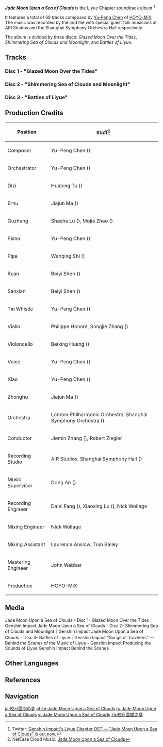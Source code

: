 {{SoundtrackTabs}}
{{Album Infobox
|image       = Jade Moon Upon a Sea of Clouds.png
|type        = Original Game Soundtracks
|group       = Albums
|medium      = Digital
|releaseDate = 2020-11-06
|length      = 1 hr 46 min - 69 Tracks
|spotify     = 22jmHd52fUk6hDe8S3Et0T
|youtube     = OLAK5uy_mznE1xoP75PlXYsRCIbjFAxnfKYN98QZ0
}}
'''''Jade Moon Upon a Sea of Clouds''''' is the [[Liyue]] Chapter [[soundtrack]] album.<ref>Twitter: [https://twitter.com/GenshinImpact/status/1324563046904197121 Genshin Impact's Liyue Chapter OST — "Jade Moon Upon a Sea of Clouds" is out now.]</ref>

It features a total of 69 tracks composed by [[w:c:mihoyo:Chen Zhiyi|Yu-Peng Chen]] of [[HOYO-MiX]]. The music was recorded by the {{w|London Philharmonic Orchestra}} and the {{w|Shanghai Symphony Orchestra}} with special guest folk musicians at AIR Studios and the Shanghai Symphony Orchestra Hall respectively.

The album is divided by three discs: ''Glazed Moon Over the Tides'', ''Shimmering Sea of Clouds and Moonlight'', and ''Battles of Liyue''.

==Tracks==
===Disc 1 - "Glazed Moon Over the Tides"===
{{Soundtracks by Category Table|Jade Moon Upon a Sea of Clouds Disc 1 Soundtracks|hidealbum=1}}

===Disc 2 - "Shimmering Sea of Clouds and Moonlight"===
{{Soundtracks by Category Table|Jade Moon Upon a Sea of Clouds Disc 2 Soundtracks|hidealbum=1|noplayer=1}}

===Disc 3 - "Battles of Liyue"===
{{Soundtracks by Category Table|Jade Moon Upon a Sea of Clouds Disc 3 Soundtracks|hidealbum=1|noplayer=1}}

==Production Credits==
{| class="wikitable"
! Position
! Staff<ref>NetEase Cloud Music: [https://music.163.com/#/album?id=97767168 {{zh|原神-皎月云间之梦}} Jade Moon Upon a Sea of Clouds]</ref>
|-
! Composer
| Yu-Peng Chen ({{zh|陈致逸}})
|-
! Orchestrator
| Yu-Peng Chen ({{zh|陈致逸}})
|-
! Dizi
| Huabing Tu ({{zh|屠化冰}})
|-
! Erhu
| Jiajun Ma ({{zh|马稼骏}})
|-
! Guzheng
| Shasha Lu ({{zh|陆莎莎}}), Mojia Zhao ({{zh|赵墨佳}})
|-
! Piano
| Yu-Peng Chen ({{zh|陈致逸}})
|-
! Pipa
| Wenqing Shi ({{zh|施文卿}})
|-
! Ruan
| Beiyi Shen ({{zh|沈贝怡}})
|-
! Sanxian
| Beiyi Shen ({{zh|沈贝怡}})
|-
! Tin Whistle
| Yu-Peng Chen ({{zh|陈致逸}})
|-
! Violin
| Philippe Honoré, Songjie Zhang ({{zh|张松洁}})
|-
! Violoncello
| Beixing Huang ({{zh|黄北星}})
|-
! Voice
| Yu-Peng Chen ({{zh|陈致逸}})
|-
! Xiao
| Yu-Peng Chen ({{zh|陈致逸}})
|-
! Zhonghu
| Jiajun Ma ({{zh|马稼骏}})
|-
! Orchestra
| London Philharmonic Orchestra, Shanghai Symphony Orchestra ({{zh|上海交响乐团}})
|-
! Conductor
| Jiemin Zhang ({{zh|张洁敏}}), Robert Ziegler
|-
! Recording Studio
| AIR Studios, Shanghai Symphony Hall ({{zh|上海交响乐团音乐厅}})
|-
! Music Supervisor
| Dong An ({{zh|安栋}})
|-
! Recording Engineer
| Dalei Fang ({{zh|房大磊}}), Xiaoxing Lu ({{zh|陆晓幸}}), Nick Wollage
|-
! Mixing Engineer
| Nick Wollage
|-
! Mixing Assistant
| Laurence Anslow, Tom Bailey
|-
! Mastering Engineer
| John Webber
|-
! Production
| HOYO-MiX
|}

==Media==
<gallery>
Jade Moon Upon a Sea of Clouds - Disc 1- Glazed Moon Over the Tides｜Genshin Impact
Jade Moon Upon a Sea of Clouds - Disc 2- Shimmering Sea of Clouds and Moonlight｜Genshin Impact
Jade Moon Upon a Sea of Clouds - Disc 3- Battles of Liyue｜Genshin Impact
"Songs of Travelers" &mdash; Behind the Scenes of the Music of Liyue - Genshin Impact
Producing the Sounds of Liyue Genshin Impact Behind the Scenes
</gallery>

==Other Languages==
{{Other Languages
|en      = Jade Moon Upon a Sea of Clouds
|zhs     = 皎月云间之梦
|zhs_rm  = Jiǎoyuè yúnjiān zhī mèng
|zht     = 皎月雲間之夢
|zht_rm  = Jiǎoyuè yúnjiān zhī mèng
|zh_tl   = Dreams Beyond the Clouds and the Jade Moon
|ja      = 皎月雲間の夢
|ja_rm   = Kougetsu Unkan no Yume{{Assumed}}
|ja_tl   = Dreams Beyond the Clouds and the Jade Moon
|ko      = 구름바다 위의 푸른 달
|ko_rm   = Gureumbada Wi-ui Pureun Dal
|ko_tl   = Blue Moon Over the Cloud Sea
}}

==References==
{{Reflist}}

==Navigation==
{{Album Navbox|main}}

[[ja:皎月雲間の夢]]
[[pt-br:Jade Moon Upon a Sea of Clouds]]
[[ru:Jade Moon Upon a Sea of Clouds]]
[[vi:Jade Moon Upon a Sea of Clouds]]
[[zh:皎月雲間之夢]]
